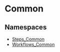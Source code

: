 
# Common

## Namespaces

- [Steps\_Common](../Common/core_flows.Common.Steps_Common/page.mdx)
- [Workflows\_Common](../Common/core_flows.Common.Workflows_Common/page.mdx)

